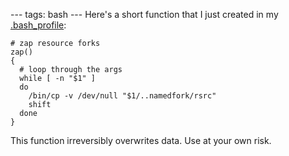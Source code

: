 ---
tags: bash
---
Here's a short function that I just created in my [[.bash_profile]]:

<pre># zap resource forks
zap()
{
  # loop through the args
  while [ -n "$1" ]
  do
    /bin/cp -v /dev/null "$1/..namedfork/rsrc" 
    shift
  done
}</pre>

This function irreversibly overwrites data. Use at your own risk.
